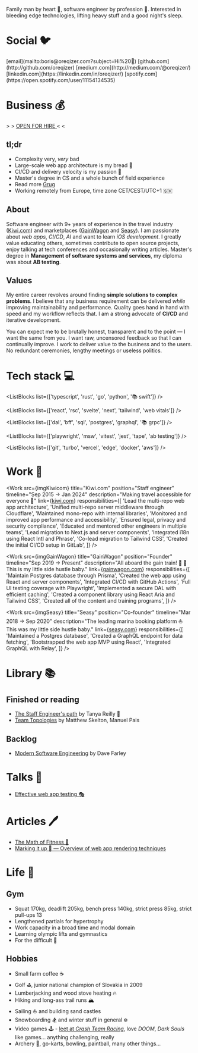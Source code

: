 

Family man by heart :house_with_garden:, software engineer by profession :honeybee:. Interested in
bleeding edge technologies, lifting heavy stuff and a good night's sleep.

# Social :bird:

<span className="[&>p]:leading-loose">
  [email](mailto:boris@oreqizer.com?subject=Hi%20👋)
  [github.com](http://github.com/oreqizer)
  [medium.com](http://medium.com/@oreqizer/)
  [linkedin.com](https://linkedin.com/in/oreqizer/)
  [spotify.com](https://open.spotify.com/user/11154134535)
</span>

# Business :moneybag:

<div className="text-5xl font-bold text-center my-12">
  <span className="text-glitch-red">&gt;</span>
  <span className="text-glitch-blue">&gt; </span>
  <a
    className="text-white"
    href="mailto:boris@oreqizer.com?subject=Hey%20Boris,%20come%20work%20for%20us!%20💰"
  >
    <span>OPEN FOR HIRE</span>
  </a>
  <span className="text-glitch-blue"> &lt;</span>
  <span className="text-glitch-red">&lt;</span>
</div>

## tl;dr

- Complexity very, _very_ bad
- Large-scale web app architecture is my bread :bread:
- CI/CD and delivery velocity is my passion :rocket:
- Master's degree in CS and a whole bunch of field experience
- Read more [Grug](https://grugbrain.dev)
- Working remotely from Europe, time zone CET/CEST/UTC+1 :slovakia:

## About

Software engineer with 9+ years of experience in the travel industry
([Kiwi.com](https://www.kiwi.com)) and marketplaces ([GainWagon](https://gainwagon.com) and
[Seasy](https://seasy.at)). I am passionate about _web apps_, _CI/CD_, _AI_ and want to learn
_iOS development_. I greatly value educating others, sometimes contribute to open source
projects, enjoy talking at tech conferences and occasionally writing articles. Master's degree in
**Management of software systems and services**, my diploma was about **AB testing**.

## Values

My entire career revolves around finding **simple solutions to complex problems**. I believe that
any business requirement can be delivered _while_ improving maintainability and performance. Quality
goes hand in hand with speed and my workflow reflects that. I am a strong advocate of **CI/CD** and
iterative development.

You can expect me to be brutally honest, transparent and to the point — I want the same from you. I
want raw, uncensored feedback so that I can continually improve. I work to deliver value to the
business and to the users. No redundant ceremonies, lengthy meetings or useless politics.

# Tech stack :computer:

<ListBlocks list={['typescript', 'rust', 'go', 'python', '📚 swift']} />

<ListBlocks
  list={['react', 'rsc', 'svelte', 'next', 'tailwind', 'web vitals']}
/>

<ListBlocks list={['dal', 'bff', 'sql', 'postgres', 'graphql', '📚 grpc']} />

<ListBlocks
  list={['playwright', 'msw', 'vitest', 'jest', 'tape', 'ab testing']}
/>

<ListBlocks list={['git', 'turbo', 'vercel', 'edge', 'docker', 'aws']} />

# Work :construction:

<Work
  src={imgKiwicom}
  title="Kiwi.com"
  position="Staff engineer"
  timeline="Sep 2015 → Jan 2024"
  description="Making travel accessible for everyone 🛫"
  link={<a href="https://www.kiwi.com">kiwi.com</a>}
  responsibilities={[
    'Lead the multi-repo web app architecture',
    'Unified multi-repo server middleware through Cloudflare',
    'Maintained mono-repo with internal libraries',
    'Monitored and improved app performance and accessibility',
    'Ensured legal, privacy and security compliance',
    'Educated and mentored other engineers in multiple teams',
    'Lead migration to Next.js and server components',
    'Integrated i18n using React Intl and Phrase',
    'Co-lead migration to Tailwind CSS',
    'Created the initial CI/CD setup in GitLab',
  ]}
/>

<Work
  src={imgGainWagon}
  title="GainWagon"
  position="Founder"
  timeline="Sep 2019 → Present"
  description="All aboard the gain train! 💪 🚂 This is my little side hustle baby."
  link={<a href="https://gainwagon.com">gainwagon.com</a>}
  responsibilities={[
    'Maintain Postgres database through Prisma',
    'Created the web app using React and server components',
    'Integrated CI/CD with GitHub Actions',
    'Full UI testing coverage with Playwright',
    'Implemented a secure DAL with efficient caching',
    'Created a component library using React Aria and Tailwind CSS',
    'Created all of the content and training programs',
  ]}
/>

<Work
  src={imgSeasy}
  title="Seasy"
  position="Co-founder"
  timeline="Mar 2018 → Sep 2020"
  description="The leading marina booking platform ⛵This was my little side hustle baby."
  link={<a href="https://gainwagon.com">seasy.com</a>}
  responsibilities={[
    'Maintained a Postgres database',
    'Created a GraphQL endpoint for data fetching',
    'Bootstrapped the web app MVP using React',
    'Integrated GraphQL with Relay',
  ]}
/>

# Library :books:

## Finished or reading

- [The Staff Engineer's path](https://www.goodreads.com/en/book/show/61058107) by Tanya Reilly
  :construction:
- [Team Topologies](https://www.goodreads.com/en/book/show/44135420) by Matthew Skelton, Manuel Pais

## Backlog

- [Modern Software Engineering](https://www.goodreads.com/en/book/show/57345270) by Dave Farley

# Talks :microphone:

- [Effective web app testing 🎭](https://www.youtube.com/watch?v=U3V7UMJ-1hg)

# Articles :pen:

- [The Math of Fitness 💪](https://medium.com/@oreqizer/the-math-of-fitness-dbcf11971617)
- [Marking it up 💅 — Overview of web app rendering techniques](https://code.kiwi.com/web-app-rendering-101-6ad2e01b0bb4)

# Life :muscle:

## Gym

- Squat 170kg, deadlift 205kg, bench press 140kg, strict press 85kg, strict pull-ups 13
- Lengthened partials for hypertrophy
- Work capacity in a broad time and modal domain
- Learning olympic lifts and gymnastics
- For the difficult :milk_glass:

## Hobbies

- Small farm coffee :coffee:
- Golf :golf:, junior national champion of Slovakia in 2009
- Lumberjacking and wood stove heating :fire:
- Hiking and long-ass trail runs :mountain_snow:
- Sailing :sailboat: and building sand castles
- Snowboarding :snowboarder: and winter stuff in general :snowflake:
- Video games :joystick: - [leet at _Crash Team Racing_](https://youtu.be/eBgaz3jCuFc), love _DOOM_,
  _Dark Souls_ like games... anything challenging, really
- Archery :bow_and_arrow:, go-karts, bowling, paintball, many other things...
